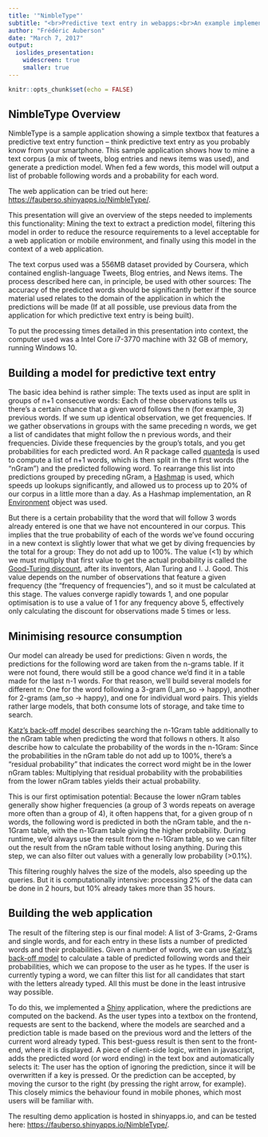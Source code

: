 ```yaml
---
title: '"NimbleType"'
subtitle: "<br>Predictive text entry in webapps:<br>An example implemented in the R Language"
author: "Frédéric Auberson"
date: "March 7, 2017"
output:
  ioslides_presentation:
    widescreen: true
    smaller: true
---
```


```r
knitr::opts_chunk$set(echo = FALSE)
```

## NimbleType Overview

NimbleType is a sample application showing a simple textbox that features a predictive text entry function -- think predictive text entry as you probably know from your smartphone. This sample application shows how to mine a text corpus (a mix of tweets, blog entries and news items was used), and generate a prediction model. When fed a few  words, this model will output a list of probable following words and a probability for each word. 

The web application can be tried out here: <https://fauberso.shinyapps.io/NimbleType/>.

This presentation will give an overview of the steps needed to implements this functionality: Mining the text to extract a prediction model, filtering this model in order to reduce the resource requirements to a level acceptable for a web application or mobile environment, and finally using this model in the context of a web application. 

The text corpus used was a 556MB dataset provided by Coursera, which contained english-language Tweets, Blog entries, and News items. The process described here can, in principle, be used with other sources: The accuracy of the predicted words should be significantly better if the source material used relates to the domain of the application in which the predictions will be made (If at all possible, use previous data from the application for which predictive text entry is being built). 

To put the processing times detailed in this presentation into context, the computer used was a Intel Core i7-3770 machine with 32 GB of memory, running Windows 10.

## Building a model for predictive text entry

The basic idea behind is rather simple: The texts used as input are split in groups of n+1 consecutive words: Each of these observations tells us there's a certain chance that a given word follows the n (for example, 3) previous words. If we sum up identical observation, we get frequencies. If we gather observations in groups with the same preceding n words, we get a list of candidates that might follow the n previous words, and their frequencies. Divide these frequencies by the group's totals, and you get probabilities for each predicted word. An R package called [quanteda](https://cran.r-project.org/web/packages/quanteda/vignettes/quickstart.html) is used to compute a list of n+1 words, which is then split in the n first words (the "nGram") and the predicted following word. To rearrange this list into predictions grouped by preceding nGram, a [Hashmap](https://www.r-bloggers.com/hash-table-performance-in-r-part-i/) is used, which speeds up lookups significantly, and allowed us to process up to 20% of our corpus in a little more than a day. As a Hashmap implementation, an R [Environment](https://stat.ethz.ch/R-manual/R-devel/library/base/html/environment.html) object was used.

But there is a certain probability that the word that will follow 3 words already entered is one that we have not encountered in our corpus. This implies that the true probability of each of the words we've found occuring in a new context is slightly lower that what we get by diving frequencies by the total for a group: They do not add up to 100%. The value (<1) by which we must multiply that first value to get the actual probability is called the [Good-Turing discount](https://en.wikipedia.org/wiki/Good%E2%80%93Turing_frequency_estimation), after its inventors, Alan Turing and I. J. Good. This value depends on the number of observations that feature a given frequency (the "frequency of frequencies"), and so it must be calculated at this stage. The values converge rapidly towards 1, and one popular optimisation is to use a value of 1 for any frequency above 5, effectively only calculating the discount for observations made 5 times or less.

## Minimising resource consumption

Our model can already be used for predictions: Given n words, the predictions for the following word are taken from the n-grams table. If it were not found, there would still be a good chance we'd find it in a table made for the last n-1 words. For that reason, we'll build several models for different n: One for the word following a 3-gram (I_am_so -> happy), another for 2-grams (am_so -> happy), and one for individual word pairs. This yields rather large models, that both consume lots of storage, and take time to search.

[Katz's back-off model](https://en.wikipedia.org/wiki/Katz's_back-off_model) describes searching the n-1Gram table additionally to the nGram table when predicting the word that follows n others. It also describe how to calculate the probability of the words in the n-1Gram: Since the probabilities in the nGram table do not add up to 100%, there's a "residual probability" that indicates the correct word might be in the lower nGram tables: Multiplying that residual probability with the probabilities from the lower nGram tables yields their actual probability. 

This is our first optimisation potential: Because the lower nGram tables generally show higher frequencies (a group of 3 words repeats on average more often than a group of 4), it often happens that, for a given group of n words, the following word is predicted in both the nGram table, and the n-1Gram table, with the n-1Gram table giving the higher probability. During runtime, we'd always use the result from the n-1Gram table, so we can filter out the result from the nGram table without losing anything. During this step, we can also filter out values with a generally low probability (>0.1%).

This filtering roughly halves the size of the models, also speeding up the queries. But it is computationally intensive: processing 2% of the data can be done in 2 hours, but 10% already takes more than 35 hours.

## Building the web application

The result of the filtering step is our final model: A list of 3-Grams, 2-Grams and single words, and for each entry in these lists a number of predicted words and their probabilities. Given a number of words, we can use [Katz's back-off model](https://en.wikipedia.org/wiki/Katz's_back-off_model) to calculate a table of predicted following words and their probabilities, which we can propose to the user as he types. If the user is currently typing a word, we can filter this list for all candidates that start with the letters already typed. All this must be done in the least intrusive way possible.

To do this, we implemented a [Shiny](https://shiny.rstudio.com/) application, where the predictions are computed on the backend. As the user types into a textbox on the frontend, requests are sent to the backend, where the models are searched and a prediction table is made based on the previous word and the letters of the current word already typed. This best-guess result is then sent to the front-end, where it is displayed. A piece of client-side logic, written in javascript, adds the predicted word (or word ending) in the text box and automatically selects it: The user has the option of ignoring the prediction, since it will be overwritten if a key is pressed. Or the prediction can be accepted, by moving the cursor to the right (by pressing the right arrow, for example). This closely mimics the behaviour found in mobile phones, which most users will be familiar with.

The resulting demo application is hosted in shinyapps.io, and can be tested here: <https://fauberso.shinyapps.io/NimbleType/>.
